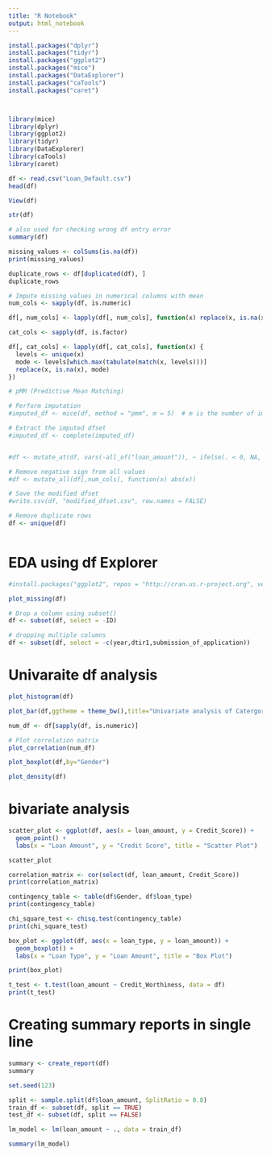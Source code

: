 ---
title: "R Notebook"
output: html_notebook
---

```{r}

install.packages("dplyr")
install.packages("tidyr")
install.packages("ggplot2")
install.packages("mice")
install.packages("DataExplorer")
install.packages("caTools")
install.packages("caret")



library(mice)
library(dplyr)
library(ggplot2)
library(tidyr)
library(DataExplorer)
library(caTools)
library(caret)


```

```{r}

df <- read.csv("Loan_Default.csv")
head(df)


```

```{r}

View(df)


```

```{r}

str(df)

```

```{r}

# also used for checking wrong df entry error
summary(df)


```

```{r}

missing_values <- colSums(is.na(df))
print(missing_values)

```

```{r}

duplicate_rows <- df[duplicated(df), ]
duplicate_rows


```

```{r}

# Impute missing values in numerical columns with mean
num_cols <- sapply(df, is.numeric)

df[, num_cols] <- lapply(df[, num_cols], function(x) replace(x, is.na(x), mean(x, na.rm = TRUE)))

```

```{r}

cat_cols <- sapply(df, is.factor)

df[, cat_cols] <- lapply(df[, cat_cols], function(x) {
  levels <- unique(x)
  mode <- levels[which.max(tabulate(match(x, levels)))]
  replace(x, is.na(x), mode)
})

```

```{r}

# pMM (Predictive Mean Matching)

# Perform imputation
#imputed_df <- mice(df, method = "pmm", m = 5)  # m is the number of imputed dfsets

# Extract the imputed dfset
#imputed_df <- complete(imputed_df)


#df <- mutate_at(df, vars(-all_of("loan_amount")), ~ ifelse(. < 0, NA, .))


```

```{r}

# Remove negative sign from all values
#df <- mutate_all(df[,num_cols], function(x) abs(x))


```

```{r}

# Save the modified dfset
#write.csv(df, "modified_dfset.csv", row.names = FALSE)

```

```{r}

# Remove duplicate rows
df <- unique(df)



```

# EDA using df Explorer

```{r}

#install.packages("ggplot2", repos = "http://cran.us.r-project.org", version = "1.2")


```



```{r}

plot_missing(df)

```

```{r}

# Drop a column using subset()
df <- subset(df, select = -ID)

```

```{r}

# dropping multiple columns
df <- subset(df, select = -c(year,dtir1,submission_of_application))

```


# Univaraite df analysis

```{r Fig1, echo=TRUE, fig.height=10, fig.width=10}

plot_histogram(df)

```

```{r}

plot_bar(df,ggtheme = theme_bw(),title="Univariate analysis of Catergorical column using barplot")

```



```{r Fig2, echo=TRUE, fig.height=10, fig.width=10}

num_df <- df[sapply(df, is.numeric)]

# Plot correlation matrix
plot_correlation(num_df)

```

```{r Fig3, echo=TRUE, fig.height=10, fig.width=10}

plot_boxplot(df,by="Gender")


```

```{r}

plot_density(df)


```




# bivariate analysis

```{r}

scatter_plot <- ggplot(df, aes(x = loan_amount, y = Credit_Score)) +
  geom_point() +
  labs(x = "Loan Amount", y = "Credit Score", title = "Scatter Plot")

scatter_plot

```


```{r}

correlation_matrix <- cor(select(df, loan_amount, Credit_Score))
print(correlation_matrix)

```







```{r}

contingency_table <- table(df$Gender, df$loan_type)
print(contingency_table)

```

```{r}

chi_square_test <- chisq.test(contingency_table)
print(chi_square_test)

```

```{r}

box_plot <- ggplot(df, aes(x = loan_type, y = loan_amount)) +
  geom_boxplot() +
  labs(x = "Loan Type", y = "Loan Amount", title = "Box Plot")

print(box_plot)

```

```{r}


t_test <- t.test(loan_amount ~ Credit_Worthiness, data = df)
print(t_test)

```









# Creating summary reports in single line


```{r}

summary <- create_report(df)
summary

```




```{r}

set.seed(123)

```

```{r}

split <- sample.split(df$loan_amount, SplitRatio = 0.8)
train_df <- subset(df, split == TRUE)
test_df <- subset(df, split == FALSE)


```

```{r}

lm_model <- lm(loan_amount ~ ., data = train_df)


```

```{r}

summary(lm_model)


```


```{r}


```

```{r}


```

```{r}


```

```{r}


```

```{r}


```

```{r}


```

```{r}


```

```{r}


```

```{r}


```

```{r}


```

```{r}


```

```{r}


```

```{r}


```

```{r}


```

```{r}


```

```{r}


```

```{r}


```

```{r}


```

```{r}


```

```{r}


```

```{r}


```

```{r}


```

```{r}


```

```{r}


```

```{r}


```

```{r}


```

```{r}


```

```{r}


```

```{r}


```

```{r}


```

```{r}


```

```{r}


```

```{r}


```

```{r}


```

```{r}


```

```{r}


```

```{r}


```

```{r}


```

```{r}


```

```{r}


```

```{r}


```

```{r}


```

```{r}


```

```{r}


```

```{r}


```
